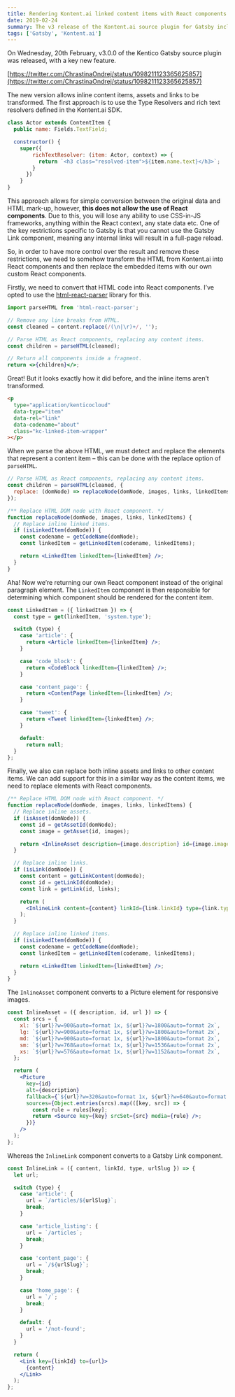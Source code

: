 ```yaml
---
title: Rendering Kontent.ai linked content items with React components in Gatsby
date: 2019-02-24
summary: The v3 release of the Kontent.ai source plugin for Gatsby included new features which allow developers to render inline content items, links and assets using React components. See how to use this functionality and the benefits it brings!
tags: ['Gatsby', 'Kontent.ai']
---
```


On Wednesday, 20th February, v3.0.0 of the Kentico Gatsby source plugin was released, with a key new feature.

[https://twitter.com/ChrastinaOndrej/status/1098211123365625857](https://twitter.com/ChrastinaOndrej/status/1098211123365625857)

The new version allows inline content items, assets and links to be transformed. The first approach is to use the Type Resolvers and rich text resolvers defined in the Kontent.ai SDK.

```js
class Actor extends ContentItem {
  public name: Fields.TextField;

  constructor() {
    super({
        richTextResolver: (item: Actor, context) => {
          return `<h3 class="resolved-item">${item.name.text}</h3>`;
        }
      })
    }
}
```

This approach allows for simple conversion between the original data and HTML mark-up, however, **this does not allow the use of React components**. Due to this, you will lose any ability to use CSS-in-JS frameworks, anything within the React context, any state data etc. One of the key restrictions specific to Gatsby is that you cannot use the Gatsby Link component, meaning any internal links will result in a full-page reload.

So, in order to have more control over the result and remove these restrictions, we need to somehow transform the HTML from Kontent.ai into React components and then replace the embedded items with our own custom React components.

Firstly, we need to convert that HTML code into React components. I’ve opted to use the [html-react-parser](https://github.com/remarkablemark/html-react-parser) library for this.

```jsx
import parseHTML from 'html-react-parser';

// Remove any line breaks from HTML.
const cleaned = content.replace(/(\n|\r)+/, '');

// Parse HTML as React components, replacing any content items.
const children = parseHTML(cleaned);

// Return all components inside a fragment.
return <>{children}</>;
```

Great! But it looks exactly how it did before, and the inline items aren’t transformed.

```html
<p
  type="application/kenticocloud"
  data-type="item"
  data-rel="link"
  data-codename="about"
  class="kc-linked-item-wrapper"
></p>
```

When we parse the above HTML, we must detect and replace the elements that represent a content item – this can be done with the replace option of `parseHTML`.

```jsx
// Parse HTML as React components, replacing any content items.
const children = parseHTML(cleaned, {
  replace: (domNode) => replaceNode(domNode, images, links, linkedItems),
});

/** Replace HTML DOM node with React component. */
function replaceNode(domNode, images, links, linkedItems) {
  // Replace inline linked items.
  if (isLinkedItem(domNode)) {
    const codename = getCodeName(domNode);
    const linkedItem = getLinkedItem(codename, linkedItems);

    return <LinkedItem linkedItem={linkedItem} />;
  }
}
```

Aha! Now we’re returning our own React component instead of the original paragraph element. The `LinkedItem` component is then responsible for determining which component should be rendered for the content item.

```jsx
const LinkedItem = ({ linkedItem }) => {
  const type = get(linkedItem, 'system.type');

  switch (type) {
    case 'article': {
      return <Article linkedItem={linkedItem} />;
    }

    case 'code_block': {
      return <CodeBlock linkedItem={linkedItem} />;
    }

    case 'content_page': {
      return <ContentPage linkedItem={linkedItem} />;
    }

    case 'tweet': {
      return <Tweet linkedItem={linkedItem} />;
    }

    default:
      return null;
  }
};
```

Finally, we also can replace both inline assets and links to other content items. We can add support for this in a similar way as the content items, we need to replace elements with React components.

```jsx
/** Replace HTML DOM node with React component. */
function replaceNode(domNode, images, links, linkedItems) {
  // Replace inline assets.
  if (isAsset(domNode)) {
    const id = getAssetId(domNode);
    const image = getAsset(id, images);

    return <InlineAsset description={image.description} id={image.imageId} url={image.url} />;
  }

  // Replace inline links.
  if (isLink(domNode)) {
    const content = getLinkContent(domNode);
    const id = getLinkId(domNode);
    const link = getLink(id, links);

    return (
      <InlineLink content={content} linkId={link.linkId} type={link.type} urlSlug={link.urlSlug} />
    );
  }

  // Replace inline linked items.
  if (isLinkedItem(domNode)) {
    const codename = getCodeName(domNode);
    const linkedItem = getLinkedItem(codename, linkedItems);

    return <LinkedItem linkedItem={linkedItem} />;
  }
}
```

The `InlineAsset` component converts to a Picture element for responsive images.

```jsx
const InlineAsset = ({ description, id, url }) => {
  const srcs = {
    xl: `${url}?w=900&auto=format 1x, ${url}?w=1800&auto=format 2x`,
    lg: `${url}?w=900&auto=format 1x, ${url}?w=1800&auto=format 2x`,
    md: `${url}?w=900&auto=format 1x, ${url}?w=1800&auto=format 2x`,
    sm: `${url}?w=768&auto=format 1x, ${url}?w=1536&auto=format 2x`,
    xs: `${url}?w=576&auto=format 1x, ${url}?w=1152&auto=format 2x`,
  };

  return (
    <Picture
      key={id}
      alt={description}
      fallback={`${url}?w=320&auto=format 1x, ${url}?w=640&auto=format 2x`}
      sources={Object.entries(srcs).map(([key, src]) => {
        const rule = rules[key];
        return <Source key={key} srcSet={src} media={rule} />;
      })}
    />
  );
};
```

Whereas the `InlineLink` component converts to a Gatsby Link component.

```jsx
const InlineLink = ({ content, linkId, type, urlSlug }) => {
  let url;

  switch (type) {
    case 'article': {
      url = `/articles/${urlSlug}`;
      break;
    }

    case 'article_listing': {
      url = `/articles`;
      break;
    }

    case 'content_page': {
      url = `/${urlSlug}`;
      break;
    }

    case 'home_page': {
      url = `/`;
      break;
    }

    default: {
      url = '/not-found';
    }
  }

  return (
    <Link key={linkId} to={url}>
      {content}
    </Link>
  );
};
```
